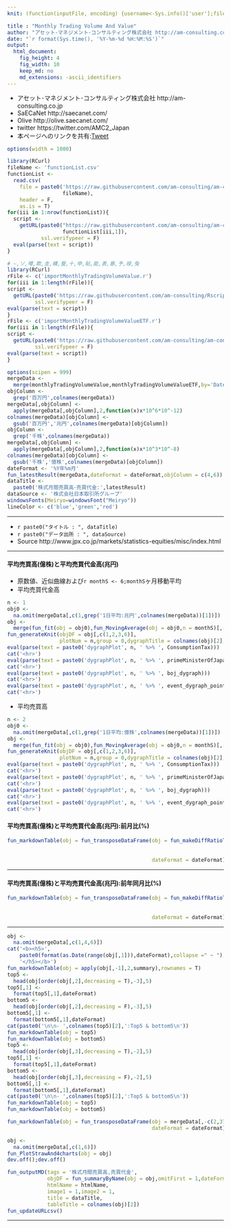```yaml
---
knit: (function(inputFile, encoding) {username<-Sys.info()['user'];fileName<-'defaultPath.csv';pathToFile <-paste0('C:/Users/', username,'/Desktop/pathToCSV/');setwd(pathToFile);buf0<-read.csv(fileName,header = F,skip = 0,stringsAsFactor = F,check.names = F,fileEncoding = 'utf-8');timeStamp<-format(Sys.time(),'%Y%m%d%H%M%S');htmlName<-'monthlyTradingVolumeAndValue';rmarkdown::render(inputFile, encoding = encoding, output_file = paste0('C:/Users/',username,buf0[2,1],'charts/','am-consulting.co.jp-',htmlName,'.html')) })

title : "Monthly Trading Volume And Value"
author: "アセット･マネジメント･コンサルティング株式会社 http://am-consulting.co.jp"
date: "`r format(Sys.time(), '%Y-%m-%d %H:%M:%S')`"
output: 
  html_document:
    fig_height: 4
    fig_width: 10
    keep_md: no
    md_extensions: -ascii_identifiers 
---
```

<link href="http://knowledgevault.saecanet.com/components/rmarkdown-html.css" rel="stylesheet">
<style>.main-container {max-width : 1000px;}</style>
<script src="http://knowledgevault.saecanet.com/components/JavascriptCode.js"></script>

- アセット･マネジメント･コンサルティング株式会社 http://am-consulting.co.jp
- SaECaNet http://saecanet.com/
- Olive http://olive.saecanet.com/
- twitter https://twitter.com/AMC2_Japan
- 本ページへのリンクを共有:<a href="https://twitter.com/share" class="twitter-share-button" data-via="AMC2_Japan" data-size="large">Tweet</a> <script>!function(d,s,id){var js,fjs=d.getElementsByTagName(s)[0],p=/^http:/.test(d.location)?'http':'https';if(!d.getElementById(id)){js=d.createElement(s);js.id=id;js.src=p+'://platform.twitter.com/widgets.js';fjs.parentNode.insertBefore(js,fjs);}}(document, 'script', 'twitter-wjs');</script>

```r
options(width = 1000)
```

```r
library(RCurl)
fileName <- 'functionList.csv'
functionList <-
  read.csv(
    file = paste0('https://raw.githubusercontent.com/am-consulting/am-consulting.github.io/master/csv/',
                  fileName),
    header = F,
    as.is = T)
for(iii in 1:nrow(functionList)){
  script <- 
    getURL(paste0("https://raw.githubusercontent.com/am-consulting/am-consulting.github.io/master/", 
                  functionList[iii,1]),
           ssl.verifypeer = F)
  eval(parse(text = script))
}
```

```r
# ―,ソ,噂,欺,圭,構,蚕,十,申,貼,能,表,暴,予,禄,兔
library(RCurl)
rFile <- c('importMonthlyTradingVolumeValue.r')
for(iii in 1:length(rFile)){
script <- 
  getURL(paste0('https://raw.githubusercontent.com/am-consulting/Rscript/master/',rFile[iii]),
         ssl.verifypeer = F)
eval(parse(text = script))
}
rFile <- c('importMonthlyTradingVolumeValueETF.r')
for(iii in 1:length(rFile)){
script <- 
  getURL(paste0('https://raw.githubusercontent.com/am-consulting/am-consulting.github.io/master/',rFile[iii]),
         ssl.verifypeer = F)
eval(parse(text = script))
}
```

```r
options(scipen = 999)
mergeData <-
  merge(monthlyTradingVolumeValue,monthlyTradingVolumeValueETF,by='Date',all=T)
objColumn <- 
  grep('百万円',colnames(mergeData))
mergeData[,objColumn] <- 
  apply(mergeData[,objColumn],2,function(x)x*10^6*10^-12)
colnames(mergeData)[objColumn] <- 
  gsub('百万円','兆円',colnames(mergeData)[objColumn])
objColumn <- 
  grep('千株',colnames(mergeData))
mergeData[,objColumn] <- 
  apply(mergeData[,objColumn],2,function(x)x*10^3*10^-8)
colnames(mergeData)[objColumn] <- 
  gsub('千株','億株',colnames(mergeData)[objColumn])
dateFormat <- '%Y年%m月'
fun_latestResult(mergeData,dateFormat = dateFormat,objColumn = c(4,6))
dataTitle <- 
  paste0('株式月間売買高･売買代金:',latestResult)
dataSource <- '株式会社日本取引所グループ'
windowsFonts(Meiryo=windowsFont("Meiryo"))
lineColor <- c('blue','green','red')
```

***

- `r paste0("タイトル : ", dataTitle)`
- `r paste0("データ出所 : ", dataSource)`
- Source http://www.jpx.co.jp/markets/statistics-equities/misc/index.html

***

#### 平均売買高(億株)と平均売買代金高(兆円)
- 原数値、近似曲線および`r monthS <- 6;monthS`ヶ月移動平均
- 平均売買代金高

```r
n <- 1
obj0 <- 
  na.omit(mergeData[,c(1,grep('1日平均:兆円',colnames(mergeData))[1])])
obj <-
  merge(fun_fit(obj = obj0),fun_MovingAverage(obj = obj0,n = monthS)[,-2],by='Date')
fun_generateKnit(objDF = obj[,c(1,2,3,6)],
                 plotNum = n,group = 0,dygraphTitle = colnames(obj)[2],colors = lineColor)
eval(parse(text = paste0('dygraphPlot', n, ' %>% ', ConsumptionTax)))
cat('<hr>')
eval(parse(text = paste0('dygraphPlot', n, ' %>% ', primeMinisterOfJapan_dygraph)))
cat('<hr>')
eval(parse(text = paste0('dygraphPlot', n, ' %>% ', boj_dygraph)))
cat('<hr>')
eval(parse(text = paste0('dygraphPlot', n, ' %>% ', event_dygraph_point,' %>%  ',event_dygraph_range)))
cat('<hr>')
```

- 平均売買高

```r
n <- 2
obj0 <- 
  na.omit(mergeData[,c(1,grep('1日平均:億株',colnames(mergeData))[1])])
obj <-
  merge(fun_fit(obj = obj0),fun_MovingAverage(obj = obj0,n = monthS)[,-2],by='Date')
fun_generateKnit(objDF = obj[,c(1,2,3,6)],
                 plotNum = n,group = 0,dygraphTitle = colnames(obj)[2],colors = lineColor)
eval(parse(text = paste0('dygraphPlot', n, ' %>% ', ConsumptionTax)))
cat('<hr>')
eval(parse(text = paste0('dygraphPlot', n, ' %>% ', primeMinisterOfJapan_dygraph)))
cat('<hr>')
eval(parse(text = paste0('dygraphPlot', n, ' %>% ', boj_dygraph)))
cat('<hr>')
eval(parse(text = paste0('dygraphPlot', n, ' %>% ', event_dygraph_point,' %>%  ',event_dygraph_range)))
cat('<hr>')
```

#### 平均売買高(億株)と平均売買代金高(兆円):前月比(%)

```r
fun_markdownTable(obj = fun_transposeDataFrame(obj = fun_makeDiffRatioTable(obj = mergeData[,-c(2,37)],
                                                                            lag = 1,
                                                                            diff = 1),
                                               dateFormat = dateFormat))
```

***
#### 平均売買高(億株)と平均売買代金高(兆円):前年同月比(%)

```r
fun_markdownTable(obj = fun_transposeDataFrame(obj = fun_makeDiffRatioTable(obj = mergeData[,-c(2,37)],
                                                                            lag = 12,
                                                                            diff = 1),
                                               dateFormat = dateFormat))
```

***

```r
obj <- 
  na.omit(mergeData[,c(1,4,6)])
cat('<b><h5>',
    paste0(format(as.Date(range(obj[,1])),dateFormat),collapse =" ~ "),
    '</h5></b>')
fun_markdownTable(obj = apply(obj[,-1],2,summary),rownames = T)
top5 <- 
  head(obj[order(obj[,2],decreasing = T),-3],5)
top5[,1] <- 
  format(top5[,1],dateFormat)
bottom5 <- 
  head(obj[order(obj[,2],decreasing = F),-3],5)
bottom5[,1] <- 
  format(bottom5[,1],dateFormat)
cat(paste0('\n\n- ',colnames(top5)[2],':Top5 & bottom5\n'))
fun_markdownTable(obj = top5)
fun_markdownTable(obj = bottom5)
top5 <- 
  head(obj[order(obj[,3],decreasing = T),-2],5)
top5[,1] <- 
  format(top5[,1],dateFormat)
bottom5 <- 
  head(obj[order(obj[,3],decreasing = F),-2],5)
bottom5[,1] <- 
  format(bottom5[,1],dateFormat)
cat(paste0('\n\n- ',colnames(top5)[2],':Top5 & bottom5\n'))
fun_markdownTable(obj = top5)
fun_markdownTable(obj = bottom5)
```

```r
fun_markdownTable(obj = fun_transposeDataFrame(obj = mergeData[,-c(2,37)],
                                               dateFormat = dateFormat))
```

```r
obj <-
  na.omit(mergeData[,c(1,6)])
fun_PlotStrawAnd4charts(obj = obj)
dev.off();dev.off()
```

```r
fun_outputMD(tags = '株式月間売買高,売買代金',
             objDF = fun_summaryByName(obj = obj,omitFirst = 1,dateFormat = dateFormat),
             htmlName = htmlName,
             image1 = 1,image2 = 1,
             title = dataTitle,
             tableTitle = colnames(obj)[2])
fun_updateURLcsv()
```

***

<script>MakeNegative()</script>
<script>
  (function(i,s,o,g,r,a,m){i['GoogleAnalyticsObject']=r;i[r]=i[r]||function(){
  (i[r].q=i[r].q||[]).push(arguments)},i[r].l=1*new Date();a=s.createElement(o),
  m=s.getElementsByTagName(o)[0];a.async=1;a.src=g;m.parentNode.insertBefore(a,m)
  })(window,document,'script','https://www.google-analytics.com/analytics.js','ga');

  ga('create', 'UA-3077339-5', 'auto');
  ga('send', 'pageview');

</script>
